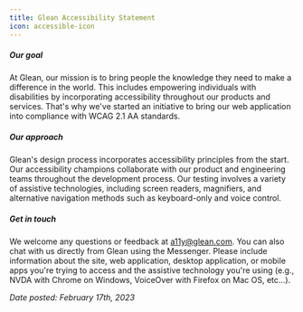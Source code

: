 ```yaml
---
title: Glean Accessibility Statement
icon: accessible-icon
---
```


##### Our goal

At Glean, our mission is to bring people the knowledge they need to make a difference in the world. This includes empowering individuals with disabilities by incorporating accessibility throughout our products and services. That's why we've started an initiative to bring our web application into compliance with WCAG 2.1 AA standards.

##### Our approach

Glean's design process incorporates accessibility principles from the start. Our accessibility champions collaborate with our product and engineering teams throughout the development process. Our testing involves a variety of assistive technologies, including screen readers, magnifiers, and alternative navigation methods such as keyboard-only and voice control.

##### Get in touch

We welcome any questions or feedback at [a11y@glean.com](mailto:a11y@glean.com). You can also chat with us directly from Glean using the Messenger. Please include information about the site, web application, desktop application, or mobile apps you're trying to access and the assistive technology you're using (e.g., NVDA with Chrome on Windows, VoiceOver with Firefox on Mac OS, etc...).

*Date posted: February 17th, 2023*
